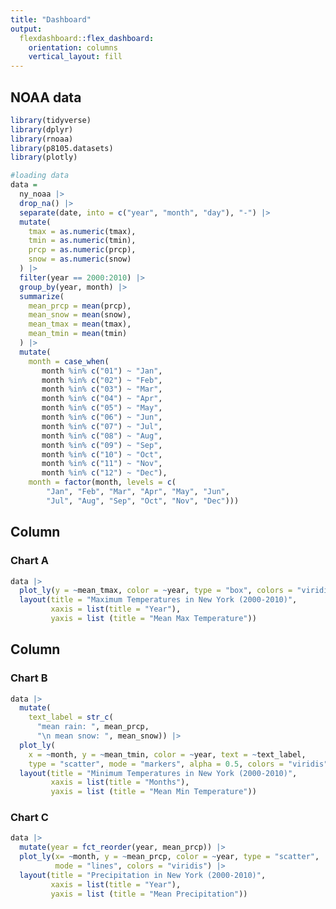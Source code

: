 ```yaml
---
title: "Dashboard"
output: 
  flexdashboard::flex_dashboard:
    orientation: columns
    vertical_layout: fill
---
```


## NOAA data

```r
library(tidyverse)
library(dplyr)
library(rnoaa)
library(p8105.datasets)
library(plotly)
```

```r
#loading data
data = 
  ny_noaa |> 
  drop_na() |> 
  separate(date, into = c("year", "month", "day"), "-") |> 
  mutate(
    tmax = as.numeric(tmax),
    tmin = as.numeric(tmin),
    prcp = as.numeric(prcp),
    snow = as.numeric(snow)
  ) |> 
  filter(year == 2000:2010) |> 
  group_by(year, month) |> 
  summarize(
    mean_prcp = mean(prcp),
    mean_snow = mean(snow),
    mean_tmax = mean(tmax),
    mean_tmin = mean(tmin)
  ) |> 
  mutate(
    month = case_when(
       month %in% c("01") ~ "Jan",
       month %in% c("02") ~ "Feb",
       month %in% c("03") ~ "Mar",
       month %in% c("04") ~ "Apr",
       month %in% c("05") ~ "May",
       month %in% c("06") ~ "Jun",
       month %in% c("07") ~ "Jul",
       month %in% c("08") ~ "Aug",
       month %in% c("09") ~ "Sep",
       month %in% c("10") ~ "Oct",
       month %in% c("11") ~ "Nov",
       month %in% c("12") ~ "Dec"),
    month = factor(month, levels = c(
        "Jan", "Feb", "Mar", "Apr", "May", "Jun",
        "Jul", "Aug", "Sep", "Oct", "Nov", "Dec")))
```


Column {data-width=650}
-----------------------------------------------------------------------

### Chart A

```r
data |> 
  plot_ly(y = ~mean_tmax, color = ~year, type = "box", colors = "viridis") |> 
  layout(title = "Maximum Temperatures in New York (2000-2010)",
         xaxis = list(title = "Year"),
         yaxis = list (title = "Mean Max Temperature"))
```

Column {data-width=450}
-----------------------------------------------------------------------

### Chart B

```r
data |> 
  mutate(
    text_label = str_c(
      "mean rain: ", mean_prcp,
      "\n mean snow: ", mean_snow)) |> 
  plot_ly(
    x = ~month, y = ~mean_tmin, color = ~year, text = ~text_label,
    type = "scatter", mode = "markers", alpha = 0.5, colors = "viridis") |> 
  layout(title = "Minimum Temperatures in New York (2000-2010)",
         xaxis = list(title = "Months"),
         yaxis = list (title = "Mean Min Temperature"))
```

### Chart C

```r
data |> 
  mutate(year = fct_reorder(year, mean_prcp)) |> 
  plot_ly(x= ~month, y = ~mean_prcp, color = ~year, type = "scatter",
          mode = "lines", colors = "viridis") |> 
  layout(title = "Precipitation in New York (2000-2010)",
         xaxis = list(title = "Year"),
         yaxis = list (title = "Mean Precipitation"))
```


